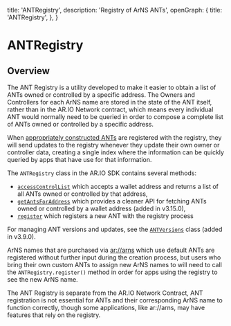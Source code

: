 
  title: 'ANTRegistry',
  description: 'Registry of ArNS ANTs',
  openGraph: {
    title: 'ANTRegistry',
  },
}

# ANTRegistry

## Overview

The ANT Registry is a utility developed to make it easier to obtain a list of ANTs owned or controlled by a specific address.
The Owners and Controllers for each ArNS name are stored in the state of the ANT itself, rather than in the AR.IO Network contract,
which means every individual ANT would normally need to be queried in order to compose a complete list of ANTs owned or controlled by a specific address.

When [appropriately constructed ANTs](https://github.com/ar-io/ar-io-ant-process) are registered with the registry, they will send updates to the registry whenever they update their own owner or controller data,
creating a single index where the information can be quickly queried by apps that have use for that information.

The `ANTRegistry` class in the AR.IO SDK contains several methods:

- [`accessControlList`](/ar-io-sdk/ant-registry/access-control-list) which accepts a wallet address and returns a list of all ANTs owned or controlled by that address,
- [`getAntsForAddress`](/ar-io-sdk/ant-registry/get-ants-for-address) which provides a cleaner API for fetching ANTs owned or controlled by a wallet address (added in v3.15.0),
- [`register`](/ar-io-sdk/ant-registry/register) which registers a new ANT with the registry process

For managing ANT versions and updates, see the [`ANTVersions`](/ar-io-sdk/ant-versions) class (added in v3.9.0).

ArNS names that are purchased via [ar://arns](https://arns.arweave.net) which use default ANTs are registered without further input during the creation process,
but users who bring their own custom ANTs to assign new ArNS names to will need to call the `ANTRegistry.register()` method in order for apps using the registry to see the new ArNS name.

<Tip title="Optional">
  The ANT Registry is separate from the AR.IO Network Contract, ANT registration
  is not essential for ANTs and their corresponding ArNS name to function
  correctly, though some applications, like ar://arns, may have features that
  rely on the registry.
</Tip>
